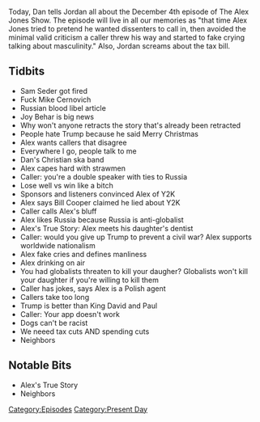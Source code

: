 {{DEFAULTSORT:
    #_EPISODE_0109:December 4, 2017
}}{{Episode
    | title           = December 4, 2017
    | caption         = [https://knowledgefight.libsyn.com/knowledge-fight-dec-4-2017 Listen to this episode on Libsyn]
    | episodeNumber   = 109
    | length          = 02:02:45
    | airDate         = December 5, 2017
    | coverageDate    = December 4, 2017
    | episodeType     = [[:Category:Present Day|Present Day]]
    | appearance      = [[Sam Seder]], [[Mike Cernovich]], [[Joy Behar]]
    | beverage        = Mountain Dew Kickstart Black Herry; Mountain Dew Kickstart Midnight Grape
    | oocDrop         = I know fake libertarians
    | previousEpisode = [[108: November 30, 2017]]
    | nextEpisode     = [[110: December 5, 2017]]
}}

{{Stub}}

Today, Dan tells Jordan all about the December 4th episode of The Alex Jones Show. The episode will live in all our memories as "that time Alex Jones tried to pretend he wanted dissenters to call in, then avoided the minimal valid criticism a caller threw his way and started to fake crying talking about masculinity." Also, Jordan screams about the tax bill.

==Tidbits==

*Sam Seder got fired
*Fuck Mike Cernovich
*Russian blood libel article
*Joy Behar is big news
*Why won't anyone retracts the story that's already been retracted
*People hate Trump because he said Merry Christmas
*Alex wants callers that disagree
*Everywhere I go, people talk to me
*Dan's Christian ska band
*Alex capes hard with strawmen
*Caller: you're a double speaker with ties to Russia
*Lose well vs win like a bitch
*Sponsors and listeners convinced Alex of Y2K
*Alex says Bill Cooper claimed he lied about Y2K
*Caller calls Alex's bluff
*Alex likes Russia because Russia is anti-globalist
*Alex's True Story: Alex meets his daughter's dentist
*Caller: would you give up Trump to prevent a civil war? Alex supports worldwide nationalism
*Alex fake cries and defines manliness
*Alex drinking on air
*You had globalists threaten to kill your daugher? Globalists won't kill your daughter if you're willing to kill them
*Caller has jokes, says Alex is a Polish agent
*Callers take too long
*Trump is better than King David and Paul
*Caller: Your app doesn't work
*Dogs can't be racist
*We neeed tax cuts AND spending cuts
*Neighbors

==Notable Bits==

*Alex's True Story
*Neighbors

[[Category:Episodes]]
[[Category:Present Day]]
